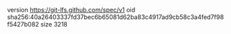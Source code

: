 version https://git-lfs.github.com/spec/v1
oid sha256:40a26403337fd37bec6b65081d62ba83c4917ad9cb58c3a4fed7f98f5427b082
size 3218
